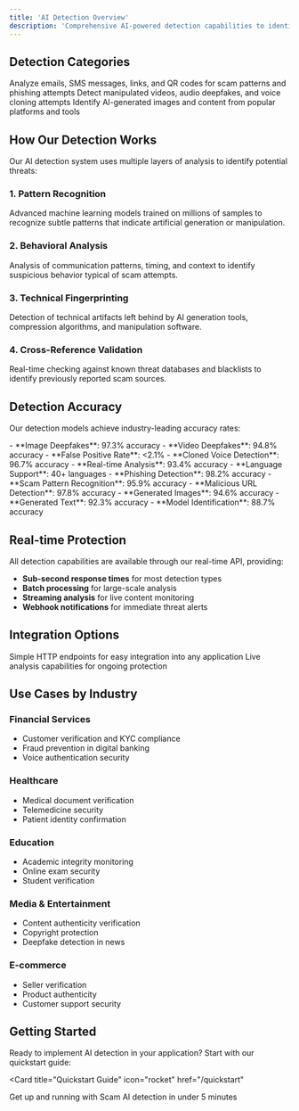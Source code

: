 ```yaml
---
title: 'AI Detection Overview'
description: 'Comprehensive AI-powered detection capabilities to identify and prevent various types of digital fraud and manipulation'
---
```

## Detection Categories

<CardGroup cols={3}>
  <Card
    title="Text and Links"
    icon="link"
    href="/detection/text-and-links"
  >
    Analyze emails, SMS messages, links, and QR codes for scam patterns and phishing attempts
  </Card>
  <Card
    title="Deepfake & Voice Clone"
    icon="face-grin-beam"
    href="/detection/deepfake-voice-clone"
  >
    Detect manipulated videos, audio deepfakes, and voice cloning attempts
  </Card>
  <Card
    title="GenAI Content"
    icon="image"
    href="/detection/genai-content"
  >
    Identify AI-generated images and content from popular platforms and tools
  </Card>
</CardGroup>

## How Our Detection Works

Our AI detection system uses multiple layers of analysis to identify potential threats:

### 1. **Pattern Recognition**
Advanced machine learning models trained on millions of samples to recognize subtle patterns that indicate artificial generation or manipulation.

### 2. **Behavioral Analysis**
Analysis of communication patterns, timing, and context to identify suspicious behavior typical of scam attempts.

### 3. **Technical Fingerprinting**
Detection of technical artifacts left behind by AI generation tools, compression algorithms, and manipulation software.

### 4. **Cross-Reference Validation**
Real-time checking against known threat databases and blacklists to identify previously reported scam sources.

## Detection Accuracy

Our detection models achieve industry-leading accuracy rates:

<AccordionGroup>
  <Accordion title="Deepfake Detection">
    - **Image Deepfakes**: 97.3% accuracy
    - **Video Deepfakes**: 94.8% accuracy
    - **False Positive Rate**: &lt;2.1%
  </Accordion>

  <Accordion title="Voice Clone Detection">
    - **Cloned Voice Detection**: 96.7% accuracy
    - **Real-time Analysis**: 93.4% accuracy
    - **Language Support**: 40+ languages
  </Accordion>

  <Accordion title="Text Analysis">
    - **Phishing Detection**: 98.2% accuracy
    - **Scam Pattern Recognition**: 95.9% accuracy
    - **Malicious URL Detection**: 97.8% accuracy
  </Accordion>

  <Accordion title="AI Content Detection">
    - **Generated Images**: 94.6% accuracy
    - **Generated Text**: 92.3% accuracy
    - **Model Identification**: 88.7% accuracy
  </Accordion>
</AccordionGroup>

## Real-time Protection

All detection capabilities are available through our real-time API, providing:

- **Sub-second response times** for most detection types
- **Batch processing** for large-scale analysis
- **Streaming analysis** for live content monitoring
- **Webhook notifications** for immediate threat alerts

## Integration Options

<CardGroup cols={2}>
  <Card
    title="REST APIs"
    icon="cloud"
    href="/api-reference"
  >
    Simple HTTP endpoints for easy integration into any application
  </Card>
  <Card
    title="Real-time Monitoring"
    icon="satellite-dish"
    href="/api-reference/ai-agent/process"
  >
    Live analysis capabilities for ongoing protection
  </Card>
</CardGroup>

## Use Cases by Industry

### Financial Services
- Customer verification and KYC compliance
- Fraud prevention in digital banking
- Voice authentication security

### Healthcare
- Medical document verification
- Telemedicine security
- Patient identity confirmation

### Education
- Academic integrity monitoring
- Online exam security
- Student verification

### Media & Entertainment
- Content authenticity verification
- Copyright protection
- Deepfake detection in news

### E-commerce
- Seller verification
- Product authenticity
- Customer support security

## Getting Started

Ready to implement AI detection in your application? Start with our quickstart guide:

<Card
  title="Quickstart Guide"
  icon="rocket"
  href="/quickstart"
>
  Get up and running with Scam AI detection in under 5 minutes
</Card> 